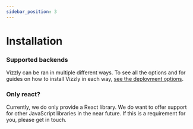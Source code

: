 ```yaml
---
sidebar_position: 3
---
```


# Installation

<Install />

### Supported backends
Vizzly can be ran in multiple different ways. To see all the options and for guides on how to install Vizzly in each way, [see the deployment options](/category/deployment-options).


### Only react?
Currently, we do only provide a React library. We do want to offer support for other JavaScript libraries in the near future. If this is a requirement for you, please get in touch.
